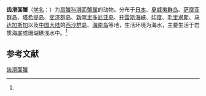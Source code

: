 {{Speciesbox
| name = 齿滑面蟹
| status = 
| status_system = 
| image = Etisus dentatus.png
| genus = Etisus
| species = dentatus
| authority = (Herbst, 1785)<ref name='id11783'>{{cite web| url =http://www.bioinfo.cn/db05/BjdwSpecies.php?action=view&id=11783| title =齿滑面蟹| work =《中国动物物种编目数据库》| publisher =中国科学院微生物研究所| author =中国科学院动物研究所| accessdate =2009-04-28| deadurl =yes| archiveurl =https://web.archive.org/web/20160305032224/http://www.bioinfo.cn/db05/BjdwSpecies.php?action=view&id=11783| archivedate =2016-03-05}}</ref>
| synonyms = ''Cancer dentatus'' <small>Herbst, 1785</small>
| synonyms_ref =  <ref name="AFD">{{cite web |title=Species ''Etisus dentatus'' (Herbst, 1785) |url=http://www.environment.gov.au/biodiversity/abrs/online-resources/fauna/afd/taxa/Etisus_dentatus |work=Australian Faunal Directory |publisher=Department of the Environment, Water, Heritage and the Arts |date=2010-10-01 |access-date=2010-10-02 |archive-url=https://web.archive.org/web/20121005031544/http://www.environment.gov.au/biodiversity/abrs/online-resources/fauna/afd/taxa/Etisus_dentatus |archive-date=2012-10-05 |dead-url=yes }}</ref>
}}

'''齿滑面蟹'''（[[学名|学名]]：{{lang|la|''Etisus dentatus''}}）为[[扇蟹科|扇蟹科]][[滑面蟹属|滑面蟹属]]的动物。分布于[[日本|日本]]、[[夏威夷群岛|夏威夷群岛]]、[[萨摩亚群岛|萨摩亚群岛]]、[[塔希提岛|塔希提岛]]、[[斐济群岛|斐济群岛]]、[[新喀里多尼亚岛|新喀里多尼亚岛]]、[[托雷斯海峡|托雷斯海峡]]、[[印度|印度]]、[[毛里求斯|毛里求斯]]、[[马达加斯加|马达加斯加]]以及[[中国大陆|中国大陆]]的[[西沙群岛|西沙群岛]]、[[海南岛|海南岛]]等地，生活环境为海水，主要生活于岩质海底或珊瑚礁浅水中。<ref name='id11783'/>

== 参考文献 ==
{{reflist}}

{{Wikispecies|Etisus dentatus}}
{{Taxonbar|from=Q5221485}}

[[Category:滑面蟹属|齿滑面蟹]]


{{螃蟹小作品}}